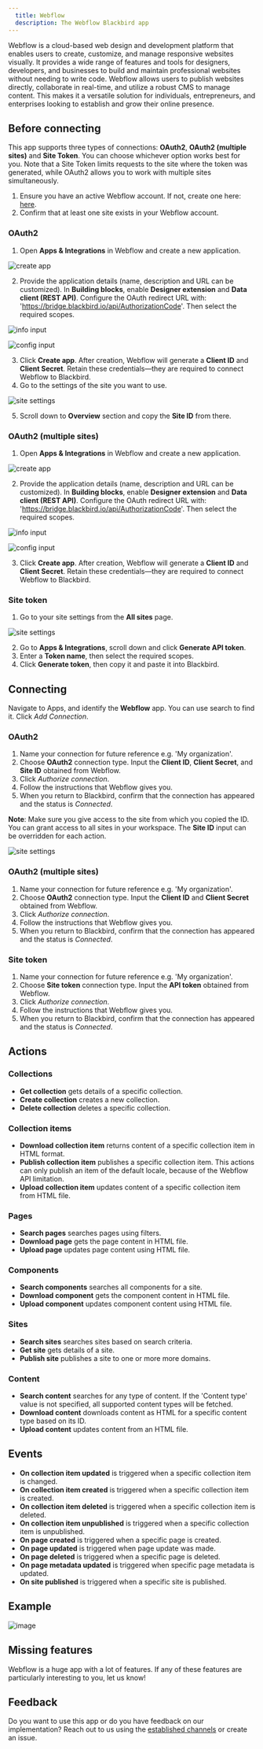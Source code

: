 ```yaml
---
  title: Webflow
  description: The Webflow Blackbird app
---
```


<LinkCard title="View on Github" target="_blank" href="https://github.com/bb-io/Webflow" icon="github" />

Webflow is a cloud-based web design and development platform that enables users to create, customize, and manage responsive websites visually. It provides a wide range of features and tools for designers, developers, and businesses to build and maintain professional websites without needing to write code. Webflow allows users to publish websites directly, collaborate in real-time, and utilize a robust CMS to manage content. This makes it a versatile solution for individuals, entrepreneurs, and enterprises looking to establish and grow their online presence.

## Before connecting

This app supports three types of connections: **OAuth2**, **OAuth2 (multiple sites)** and **Site Token**. You can choose whichever option works best for you. Note that a Site Token limits requests to the site where the token was generated, while OAuth2 allows you to work with multiple sites simultaneously.

1. Ensure you have an active Webflow account. If not, create one here: [here](https://webflow.com/signup).
2. Confirm that at least one site exists in your Webflow account.

### OAuth2

1. Open **Apps & Integrations** in Webflow and create a new application.

![create app](https://raw.githubusercontent.com/bb-io/Webflow/main/image/README/Create-app.png)

2. Provide the application details (name, description and URL can be customized). In **Building blocks**, enable **Designer extension** and **Data client (REST API)**. 
Configure the OAuth redirect URL with: 'https://bridge.blackbird.io/api/AuthorizationCode'. Then select the required scopes.

![info input](https://raw.githubusercontent.com/bb-io/Webflow/main/image/README/Input-info.png)

![config input](https://raw.githubusercontent.com/bb-io/Webflow/main/image/README/Configuration-app.png)

3. Click **Create app**. After creation, Webflow will generate a **Client ID** and **Client Secret**. Retain these credentials—they are required to connect Webflow to Blackbird.
4. Go to the settings of the site you want to use.

![site settings](https://raw.githubusercontent.com/bb-io/Webflow/main/image/README/Site-settings.png)

5. Scroll down to **Overview** section and copy the **Site ID** from there.

### OAuth2 (multiple sites)

1. Open **Apps & Integrations** in Webflow and create a new application.

![create app](https://raw.githubusercontent.com/bb-io/Webflow/main/image/README/Create-app.png)

2. Provide the application details (name, description and URL can be customized). In **Building blocks**, enable **Designer extension** and **Data client (REST API)**. 
Configure the OAuth redirect URL with: 'https://bridge.blackbird.io/api/AuthorizationCode'. Then select the required scopes.

![info input](https://raw.githubusercontent.com/bb-io/Webflow/main/image/README/Input-info.png)

![config input](https://raw.githubusercontent.com/bb-io/Webflow/main/image/README/Configuration-app.png)

3. Click **Create app**. After creation, Webflow will generate a **Client ID** and **Client Secret**. Retain these credentials—they are required to connect Webflow to Blackbird.

### Site token

1. Go to your site settings from the **All sites** page.

![site settings](https://raw.githubusercontent.com/bb-io/Webflow/main/image/README/Site-settings.png)

2. Go to **Apps & Integrations**, scroll down and click **Generate API token**.
3. Enter a **Token name**, then select the required scopes.
4. Click **Generate token**, then copy it and paste it into Blackbird.

## Connecting

Navigate to Apps, and identify the **Webflow** app. You can use search to find it. Click _Add Connection_.

### OAuth2

1. Name your connection for future reference e.g. 'My organization'.
2. Choose **OAuth2** connection type. Input the **Client ID**, **Client Secret**, and **Site ID** obtained from Webflow.
3. Click _Authorize connection_.
4. Follow the instructions that Webflow gives you.
5. When you return to Blackbird, confirm that the connection has appeared and the status is _Connected_.

**Note**: Make sure you give access to the site from which you copied the ID. You can grant access to all sites in your workspace. The **Site ID** input can be overridden for each action.

![site settings](https://raw.githubusercontent.com/bb-io/Webflow/main/image/README/Sites-access.png)

### OAuth2 (multiple sites)

1. Name your connection for future reference e.g. 'My organization'.
2. Choose **OAuth2** connection type. Input the **Client ID** and **Client Secret** obtained from Webflow.
3. Click _Authorize connection_.
4. Follow the instructions that Webflow gives you.
5. When you return to Blackbird, confirm that the connection has appeared and the status is _Connected_.

### Site token

1. Name your connection for future reference e.g. 'My organization'.
2. Choose **Site token** connection type. Input the **API token** obtained from Webflow.
3. Click _Authorize connection_.
4. Follow the instructions that Webflow gives you.
5. When you return to Blackbird, confirm that the connection has appeared and the status is _Connected_.

## Actions

### Collections

- **Get collection** gets details of a specific collection.
- **Create collection** creates a new collection.
- **Delete collection** deletes a specific collection.

### Collection items

- **Download collection item** returns content of a specific collection item in HTML format.
- **Publish collection item** publishes a specific collection item. This actions can only publish an item of the default locale, because of the Webflow API limitation.
- **Upload collection item** updates content of a specific collection item from HTML file.

### Pages

- **Search pages** searches pages using filters.
- **Download page** gets the page content in HTML file.
- **Upload page** updates page content using HTML file.

### Components

- **Search components** searches all components for a site.
- **Download component** gets the component content in HTML file.
- **Upload component** updates component content using HTML file.

### Sites

- **Search sites** searches sites based on search criteria.
- **Get site** gets details of a site.
- **Publish site** publishes a site to one or more more domains.

### Content

- **Search content** searches for any type of content. If the 'Content type' value is not specified, all supported content types will be fetched.
- **Download content** downloads content as HTML for a specific content type based on its ID.
- **Upload content** updates content from an HTML file.
	
## Events

- **On collection item updated** is triggered when a specific collection item is changed.
- **On collection item created** is triggered when a specific collection item is created.
- **On collection item deleted** is triggered when a specific collection item is deleted.
- **On collection item unpublished** is triggered when a specific collection item is unpublished.
- **On page created** is triggered when a specific page is created.
- **On page updated** is triggered when page update was made.
- **On page deleted** is triggered when a specific page is deleted.
- **On page metadata updated** is triggered when specific page metadata is updated.
- **On site published** is triggered when a specific site is published.

## Example

![image](https://github.com/bb-io/Webflow/assets/137277669/77a4c14e-c505-4fb5-a813-3d46eb66ad8c)

## Missing features

Webflow is a huge app with a lot of features. If any of these features are particularly interesting to you, let us know!

## Feedback

Do you want to use this app or do you have feedback on our implementation? Reach out to us using the [established channels](https://www.blackbird.io/) or create an issue.

